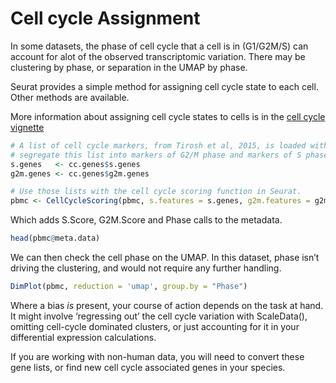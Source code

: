 # Cell cycle Assignment {#CellCycle}

In some datasets, the phase of cell cycle that a cell is in (G1/G2M/S) can account for 
alot of the observed transcriptomic variation. There may be clustering by phase, or 
separation in the UMAP by phase. 

Seurat provides a simple method for assigning cell cycle state to each cell. Other methods are available. 

More information about assigning cell cycle states to cells is in the [cell cycle vignette](https://satijalab.org/seurat/articles/cell_cycle_vignette.html)

```r
# A list of cell cycle markers, from Tirosh et al, 2015, is loaded with Seurat.  We can
# segregate this list into markers of G2/M phase and markers of S phase
s.genes   <- cc.genes$s.genes
g2m.genes <- cc.genes$g2m.genes

# Use those lists with the cell cycle scoring function in Seurat.
pbmc <- CellCycleScoring(pbmc, s.features = s.genes, g2m.features = g2m.genes)
```


Which adds S.Score, G2M.Score and Phase calls to the metadata.
```r
head(pbmc@meta.data)
```


We can then check the cell phase on the UMAP. In this dataset, phase isn't driving the clustering, and would not require any further handling. 

```r
DimPlot(pbmc, reduction = 'umap', group.by = "Phase")
```

Where a bias _is_ present, your course of action depends on the task at hand. It might involve 'regressing out' the cell cycle variation with ScaleData(), omitting cell-cycle dominated clusters, or just accounting for it in your differential expression calculations. 

If you are working with non-human data, you will need to convert these gene lists, or find new cell cycle associated genes in your species.




